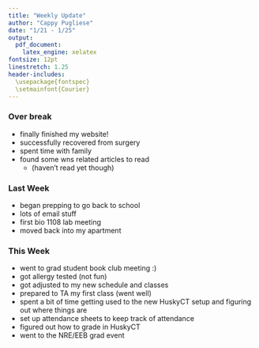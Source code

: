 ```yaml
---
title: "Weekly Update"
author: "Cappy Pugliese"
date: "1/21 - 1/25"
output: 
  pdf_document:
    latex_engine: xelatex
fontsize: 12pt
linestretch: 1.25
header-includes:
  \usepackage{fontspec}
  \setmainfont{Courier}
---
```


### Over break
- finally finished my website!
- successfully recovered from surgery
- spent time with family
- found some wns related articles to read
  - (haven't read yet though)

### Last Week
- began prepping to go back to school
- lots of email stuff
- first bio 1108 lab meeting
- moved back into my apartment

### This Week
- went to grad student book club meeting :)
- got allergy tested (not fun)
- got adjusted to my new schedule and classes
- prepared to TA my first class (went well)
- spent a bit of time getting used to the new HuskyCT setup and figuring out where things are
- set up attendance sheets to keep track of attendance
- figured out how to grade in HuskyCT
- went to the NRE/EEB grad event
